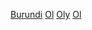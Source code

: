 [[Category:奧林匹克運動會代表團|Burundi]]
[[Category:蒲隆地體育國家隊|Ol]]
[[Category:綜合運動會蒲隆地代表團|Oly]]
[[Category:蒲隆地體育|Ol]]